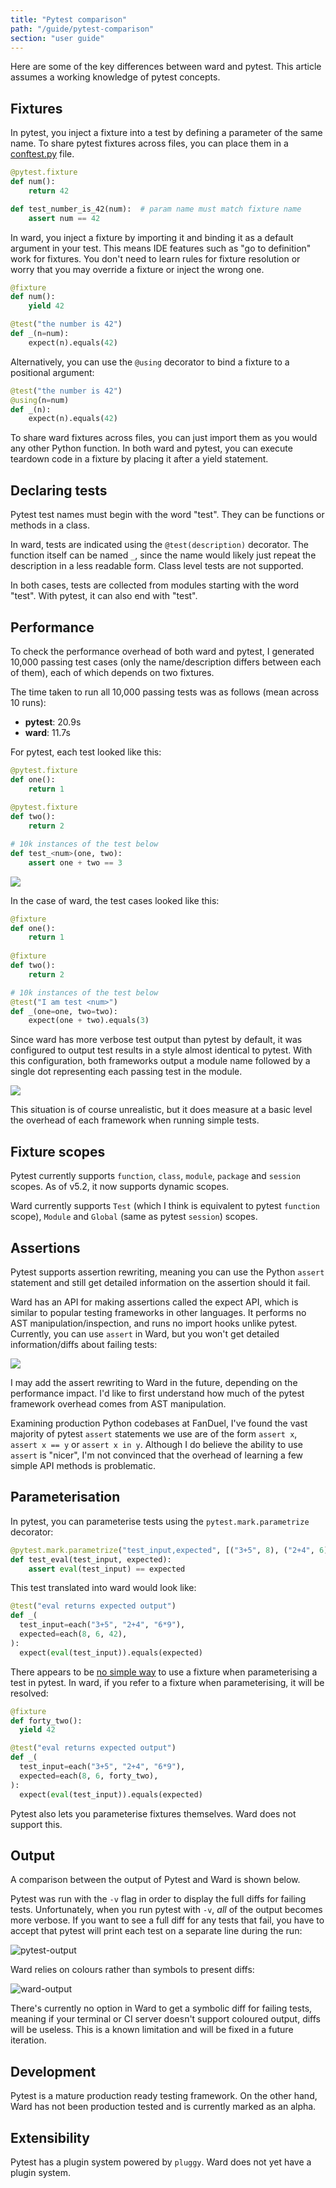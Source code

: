 ```yaml
---
title: "Pytest comparison"
path: "/guide/pytest-comparison"
section: "user guide"
---
```


Here are some of the key differences between ward and pytest. This article assumes a working knowledge of pytest concepts.

## Fixtures

In pytest, you inject a fixture into a test by defining a parameter of the same name. To share pytest fixtures across files, you can place them in a [conftest.py](http://contest.py) file.

```python
@pytest.fixture
def num():
    return 42

def test_number_is_42(num):  # param name must match fixture name
    assert num == 42
```

In ward, you inject a fixture by importing it and binding it as a default argument in your test. This means IDE features such as "go to definition" work for fixtures. You don't need to learn rules for fixture resolution or worry that you may override a fixture or inject the wrong one.

```python
@fixture
def num():
    yield 42

@test("the number is 42")
def _(n=num):
    expect(n).equals(42)
```

Alternatively, you can use the `@using` decorator to bind a fixture to a positional argument: 

```python
@test("the number is 42")
@using(n=num)
def _(n):
    expect(n).equals(42)
```

To share ward fixtures across files, you can just import them as you would any other Python function. In both ward and pytest, you can execute teardown code in a fixture by placing it after a yield statement.

## Declaring tests

Pytest test names must begin with the word "test". They can be functions or methods in a class.

In ward, tests are indicated using the `@test(description)` decorator. The function itself can be named `_`, since the name would likely just repeat the description in a less readable form. Class level tests are not supported.

In both cases, tests are collected from modules starting with the word "test". With pytest, it can also end with "test".

## Performance

To check the performance overhead of both ward and pytest, I generated 10,000 passing test cases (only the name/description differs between each of them), each of which depends on two fixtures.

The time taken to run all 10,000 passing tests was as follows (mean across 10 runs):

- **pytest**: 20.9s
- **ward**: 11.7s

For pytest, each test looked like this:

```python
@pytest.fixture
def one():
    return 1
    
@pytest.fixture
def two():
    return 2

# 10k instances of the test below
def test_<num>(one, two):
    assert one + two == 3
```

![](../../images/pytest-bench.png)

In the case of ward, the test cases looked like this:

```python
@fixture
def one():
    return 1
    
@fixture
def two():
    return 2

# 10k instances of the test below
@test("I am test <num>")
def _(one=one, two=two):
    expect(one + two).equals(3)
```

Since ward has more verbose test output than pytest by default, it was configured to output test results in a style almost identical to pytest. With this configuration, both frameworks output a module name followed by a single dot representing each passing test in the module.

![](../../images/ward-bench.png)

This situation is of course unrealistic, but it does measure at a basic level the overhead of each framework when running simple tests.

## Fixture scopes

Pytest currently supports `function`, `class`, `module`, `package` and `session` scopes. As of v5.2, it now supports dynamic scopes.

Ward currently supports `Test` (which I think is equivalent to pytest `function` scope), `Module` and `Global` (same as pytest `session`) scopes.

## Assertions

Pytest supports assertion rewriting, meaning you can use the Python `assert` statement and still get detailed information on the assertion should it fail.

Ward has an API for making assertions called the expect API, which is similar to popular testing frameworks in other languages. It performs no AST manipulation/inspection, and runs no import hooks unlike pytest. Currently, you can use `assert` in Ward, but you won't get detailed information/diffs about failing tests:

![](../../images/ward-assertion-out.png)

I may add the assert rewriting to Ward in the future, depending on the performance impact. I'd like to first understand how much of the pytest framework overhead comes from AST manipulation.

Examining production Python codebases at FanDuel, I've found the vast majority of pytest `assert` statements we use are of the form `assert x`, `assert x == y` or `assert x in y`. Although I do believe the ability to use `assert` is "nicer", I'm not convinced that the overhead of learning a few simple API methods is problematic.

## Parameterisation

In pytest, you can parameterise tests using the `pytest.mark.parametrize` decorator:

```python
@pytest.mark.parametrize("test_input,expected", [("3+5", 8), ("2+4", 6), ("6*9", 42)])
def test_eval(test_input, expected):
    assert eval(test_input) == expected
```

This test translated into ward would look like:

```python
@test("eval returns expected output")
def _(
  test_input=each("3+5", "2+4", "6*9"),
  expected=each(8, 6, 42),
):
  expect(eval(test_input)).equals(expected)
```

There appears to be [no simple way](https://github.com/pytest-dev/pytest/issues/349) to use a fixture when parameterising a test in pytest. In ward, if you refer to a fixture when parameterising, it will be resolved:

```python
@fixture
def forty_two():
  yield 42

@test("eval returns expected output")
def _(
  test_input=each("3+5", "2+4", "6*9"),
  expected=each(8, 6, forty_two),
):
  expect(eval(test_input)).equals(expected)
```

Pytest also lets you parameterise fixtures themselves. Ward does not support this.

## Output

A comparison between the output of Pytest and Ward is shown below.

Pytest was run with the `-v` flag in order to display the full diffs
for failing tests. Unfortunately, when you run pytest with `-v`, *all*
of the output becomes more verbose. If you want to see a full diff for 
any tests that fail, you have to accept that pytest will print each test
on a separate line during the run:

![pytest-output](../../images/pytest-output.png)

Ward relies on colours rather than symbols to present diffs:

![ward-output](../../images/ward-output.png)

There's currently no option in Ward to get a symbolic diff for
failing tests, meaning if your terminal or CI server doesn't support
coloured output, diffs will be useless. This is a known limitation and
will be fixed in a future iteration.

## Development

Pytest is a mature production ready testing framework. On the other hand, Ward has not been production tested and is currently marked as an alpha.

## Extensibility

Pytest has a plugin system powered by `pluggy`. Ward does not yet have a
plugin system.